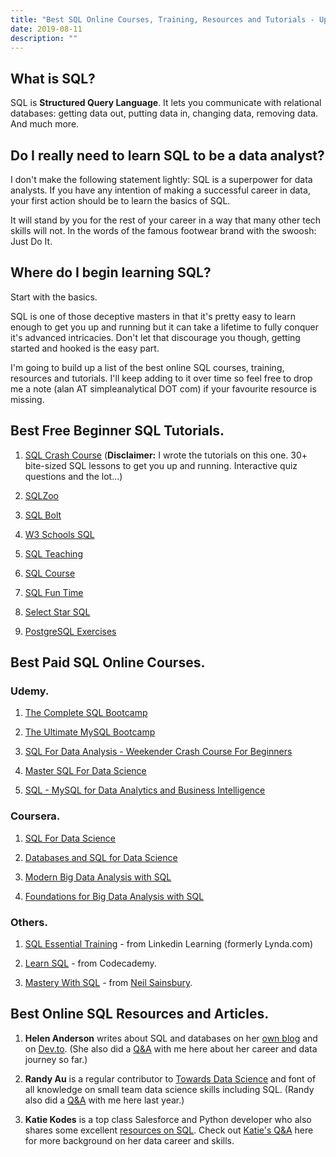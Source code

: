 ```yaml
---
title: "Best SQL Online Courses, Training, Resources and Tutorials - Updated 2019"
date: 2019-08-11
description: ""
---
```

## What is SQL?
SQL is **Structured Query Language**. It lets you communicate with relational databases: getting data out, putting data in, changing data, removing data. And much more.

## Do I really need to learn SQL to be a data analyst?
I don't make the following statement lightly: SQL is a superpower for data analysts. If you have any intention of making a successful career in data, your first action should be to learn the basics of SQL.

It will stand by you for the rest of your career in a way that many other tech skills will not. In the words of the famous footwear brand with the swoosh: Just Do It.

## Where do I begin learning SQL?
Start with the basics.

SQL is one of those deceptive masters in that it's pretty easy to learn enough to get you up and running but it can take a lifetime to fully conquer it's advanced intricacies. Don't let that discourage you though, getting started and hooked is the easy part.

I'm going to build up a list of the best online SQL courses, training, resources and tutorials. I'll keep adding to it over time so feel free to drop me a note (alan AT simpleanalytical DOT com) if your favourite resource is missing.

## Best Free Beginner SQL Tutorials.

1. [SQL Crash Course](http://sqlcrashcourse.com)
(**Disclaimer:** I wrote the tutorials on this one. 30+ bite-sized SQL lessons to get you up and running. Interactive quiz questions and the lot...)

2. [SQLZoo](https://sqlzoo.net/)

3. [SQL Bolt](https://sqlbolt.com)

4. [W3 Schools SQL](https://w3schools.com/sql/)

5. [SQL Teaching](http://sqlteaching.com)

6. [SQL Course](http://www.sqlcourse.com)

7. [SQL Fun Time](https://www.sqlfuntime.com/)

8. [Select Star SQL](https://selectstarsql.com/)

9. [PostgreSQL Exercises](https://pgexercises.com/)

## Best Paid SQL Online Courses.

### Udemy.

1. [The Complete SQL Bootcamp](https://www.udemy.com/the-complete-sql-bootcamp/)

2. [The Ultimate MySQL Bootcamp](https://www.udemy.com/the-ultimate-mysql-bootcamp-go-from-sql-beginner-to-expert/)

3. [SQL For Data Analysis - Weekender Crash Course For Beginners](https://www.udemy.com/sql-for-newbs/) 

4. [Master SQL For Data Science](https://www.udemy.com/master-sql-for-data-science/)

5. [SQL - MySQL for Data Analytics and Business Intelligence](https://www.udemy.com/sql-mysql-for-data-analytics-and-business-intelligence/)

### Coursera.

1. [SQL For Data Science](https://www.coursera.org/learn/sql-for-data-science)

2. [Databases and SQL for Data Science](https://www.coursera.org/learn/sql-data-science)

3. [Modern Big Data Analysis with SQL](https://www.coursera.org/specializations/cloudera-big-data-analysis-sql)

4. [Foundations for Big Data Analysis with SQL](https://www.coursera.org/learn/foundations-big-data-analysis-sql)

### Others.

1. [SQL Essential Training](https://www.linkedin.com/learning/sql-essential-training-2) - from Linkedin Learning (formerly Lynda.com)

2. [Learn SQL](https://www.codecademy.com/learn/learn-sql) - from Codecademy.

3. [Mastery With SQL](https://www.masterywithsql.com/) - from [Neil Sainsbury](https://www.masterywithdata.com/).


## Best Online SQL Resources and Articles.

1. **Helen Anderson** writes about SQL and databases on her [own blog](http://www.helenanderson.co.nz/) and on [Dev.to](https://dev.to/helenanders26). (She also did a [Q&A](https://alanhylands.com/analysts-assemble-qa-helen-anderson) with me here about her career and data journey so far.)

2. **Randy Au** is a regular contributor to [Towards Data Science](https://towardsdatascience.com/@Randy_Au) and font of all knowledge on small team data science skills including SQL. (Randy also did a [Q&A](https://alanhylands.com/analysts-assemble-qa-randy-au) with me here last year.)

3. **Katie Kodes** is a top class Salesforce and Python developer who also shares some excellent [resources on SQL](https://katiekodes.com/sql-every-join/). Check out [Katie's Q&A](https://alanhylands.com/analysts-assemble-qa-with-katie-kodes) here for more background on her data career and skills.